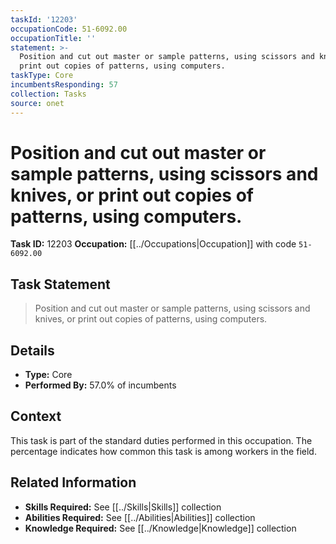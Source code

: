 ```yaml
---
taskId: '12203'
occupationCode: 51-6092.00
occupationTitle: ''
statement: >-
  Position and cut out master or sample patterns, using scissors and knives, or
  print out copies of patterns, using computers.
taskType: Core
incumbentsResponding: 57
collection: Tasks
source: onet
---
```

# Position and cut out master or sample patterns, using scissors and knives, or print out copies of patterns, using computers.

**Task ID:** 12203
**Occupation:** [[../Occupations|Occupation]] with code `51-6092.00`

## Task Statement

> Position and cut out master or sample patterns, using scissors and knives, or print out copies of patterns, using computers.

## Details

- **Type:** Core
- **Performed By:** 57.0% of incumbents

## Context

This task is part of the standard duties performed in this occupation. The percentage indicates how common this task is among workers in the field.

## Related Information

- **Skills Required:** See [[../Skills|Skills]] collection
- **Abilities Required:** See [[../Abilities|Abilities]] collection
- **Knowledge Required:** See [[../Knowledge|Knowledge]] collection
